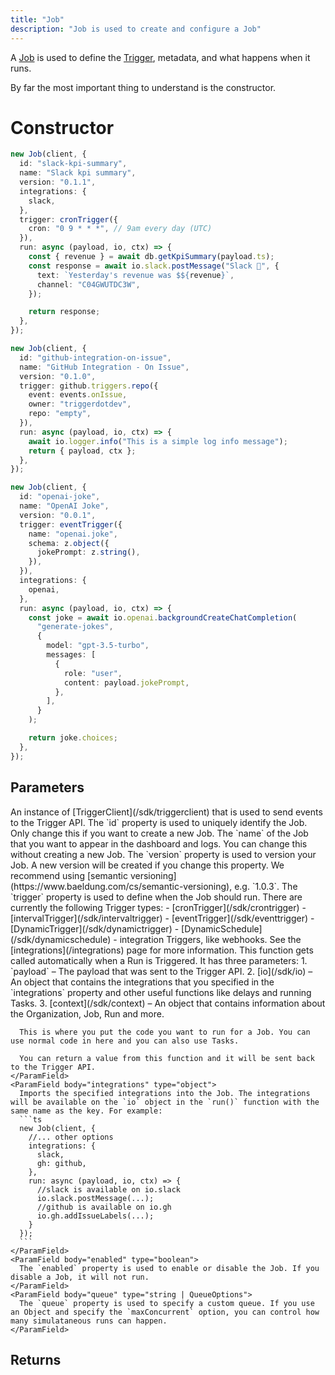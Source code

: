 ```yaml
---
title: "Job"
description: "Job is used to create and configure a Job"
---
```


A [Job](/documentation/concepts/jobs) is used to define the [Trigger](/documentation/concepts/triggers), metadata, and what happens when it runs.

By far the most important thing to understand is the constructor.

# Constructor

<RequestExample>

```ts cronTrigger
new Job(client, {
  id: "slack-kpi-summary",
  name: "Slack kpi summary",
  version: "0.1.1",
  integrations: {
    slack,
  },
  trigger: cronTrigger({
    cron: "0 9 * * *", // 9am every day (UTC)
  }),
  run: async (payload, io, ctx) => {
    const { revenue } = await db.getKpiSummary(payload.ts);
    const response = await io.slack.postMessage("Slack 📝", {
      text: `Yesterday's revenue was $${revenue}`,
      channel: "C04GWUTDC3W",
    });

    return response;
  },
});
```

```ts webhook
new Job(client, {
  id: "github-integration-on-issue",
  name: "GitHub Integration - On Issue",
  version: "0.1.0",
  trigger: github.triggers.repo({
    event: events.onIssue,
    owner: "triggerdotdev",
    repo: "empty",
  }),
  run: async (payload, io, ctx) => {
    await io.logger.info("This is a simple log info message");
    return { payload, ctx };
  },
});
```

```ts event
new Job(client, {
  id: "openai-joke",
  name: "OpenAI Joke",
  version: "0.0.1",
  trigger: eventTrigger({
    name: "openai.joke",
    schema: z.object({
      jokePrompt: z.string(),
    }),
  }),
  integrations: {
    openai,
  },
  run: async (payload, io, ctx) => {
    const joke = await io.openai.backgroundCreateChatCompletion(
      "generate-jokes",
      {
        model: "gpt-3.5-turbo",
        messages: [
          {
            role: "user",
            content: payload.jokePrompt,
          },
        ],
      }
    );

    return joke.choices;
  },
});
```

</RequestExample>

## Parameters

<ParamField body="client" type="object" required>
  An instance of [TriggerClient](/sdk/triggerclient) that is used to send events
  to the Trigger API.
</ParamField>

<ParamField body="options" type="object" required>
  <Expandable title="properties" defaultOpen>
    <ParamField body="id" type="string" required>
      The `id` property is used to uniquely identify the Job. Only change this if you want to create a new Job.
    </ParamField>
    <ParamField body="name" type="string" required>
      The `name` of the Job that you want to appear in the dashboard and logs. You can change this without creating a new Job.
    </ParamField>
    <ParamField body="version" type="string" required>
      The `version` property is used to version your Job. A new version will be created if you change this property. We recommend using [semantic versioning](https://www.baeldung.com/cs/semantic-versioning), e.g. `1.0.3`.
    </ParamField>
    <ParamField body="trigger" type="object" required>
      The `trigger` property is used to define when the Job should run. There are currently the following Trigger types:
      - [cronTrigger](/sdk/crontrigger)
      - [intervalTrigger](/sdk/intervaltrigger)
      - [eventTrigger](/sdk/eventtrigger)
      - [DynamicTrigger](/sdk/dynamictrigger)
      - [DynamicSchedule](/sdk/dynamicschedule)
      - integration Triggers, like webhooks. See the [integrations](/integrations) page for more information.
    </ParamField>
    <ParamField body="run" type="function" required>
      This function gets called automatically when a Run is Triggered. It has three parameters:
      1. `payload` – The payload that was sent to the Trigger API.
      2. [io](/sdk/io) – An object that contains the integrations that you specified in the `integrations` property and other useful functions like delays and running Tasks.
      3. [context](/sdk/context) – An object that contains information about the Organization, Job, Run and more.

      This is where you put the code you want to run for a Job. You can use normal code in here and you can also use Tasks.

      You can return a value from this function and it will be sent back to the Trigger API.
    </ParamField>
    <ParamField body="integrations" type="object">
      Imports the specified integrations into the Job. The integrations will be available on the `io` object in the `run()` function with the same name as the key. For example:
      ```ts
      new Job(client, {
        //... other options
        integrations: {
          slack,
          gh: github,
        },
        run: async (payload, io, ctx) => {
          //slack is available on io.slack
          io.slack.postMessage(...);
          //github is available on io.gh
          io.gh.addIssueLabels(...);
        }
      });
      ```
    </ParamField>
    <ParamField body="enabled" type="boolean">
      The `enabled` property is used to enable or disable the Job. If you disable a Job, it will not run.
    </ParamField>
    <ParamField body="queue" type="string | QueueOptions">
      The `queue` property is used to specify a custom queue. If you use an Object and specify the `maxConcurrent` option, you can control how many simulataneous runs can happen.
    </ParamField>

  </Expandable>
</ParamField>

## Returns

<ResponseField name="Job instance" type="Job" />
